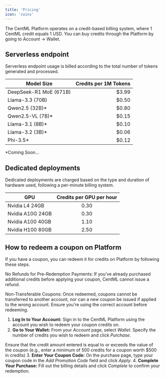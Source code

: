 ```yaml
---
title: 'Pricing'
icon: 'coins'
---
```


The CentML Platform operates on a credit-based billing system, where 1 CentML credit equals 1 USD. You can buy credits through the Platform by going to Account -> Wallet.

## Serverless endpoint
Serverless endpoint usage is billed according to the total number of tokens generated and processed.



| Model Size         | Credits per 1M Tokens |
|--------------------|---------------------:|
| DeepSeek-R1 MoE (671B) | $3.99           |
| Llama-3.3 (70B)    | $0.50               |
| Qwen2.5 (32B)*      | $0.80              | 
| Qwen2.5-VL (7B)*    | $0.15              | 
| Llama-3.1 (8B)*     | $0.10               | 
| Llama-3.2 (3B)*     | $0.06               |
| Phi-3.5*            | $0.12               |     

*Coming Soon...

## Dedicated deployments
Dedicated deployments are charged based on the type and duration of hardware used, following a per-minute billing system.

|GPU| Credits per GPU per hour |
|--|  :-----:  |
| Nvidia L4 24GB | 0.30 |
| Nvidia A10G 24GB | 0.30 |
| Nvidia A100 40GB | 1.10 |
| Nvidia H100 80GB | 2.50 |


## How to redeem a coupon on Platform

If you have a coupon, you can redeem it for credits on Platform by following these steps.

<Note>
No Refunds for Pre-Redemption Payments: If you've already purchased additional credits before applying your coupon, CentML cannot issue a refund.

Non-Transferable Coupons: Once redeemed, coupons cannot be transferred to another account, nor can a new coupon be issued if applied to the wrong account. Ensure you're using the correct account before redeeming.
</Note>

1. <b>Log In to Your Account:</b> Sign in to the CentML Platform using the account you wish to redeem your coupon credits on.
2. <b>Go to Your Wallet:</b> From your <i>Account</i> page, select <i>Wallet</i>. Specify the number of credits you wish to redeem and click <i>Purchase</i>.
<Tip>
Ensure that the credit amount entered is equal to or exceeds the value of the coupon (e.g., enter a minimum of 500 credits for a coupon worth $500 in credits)
</Tip>
3. <b>Enter Your Coupon Code:</b> On the purchase page, type your coupon code in the <i>Add Promotion Code</i> field and click <i>Apply</i>.
4. <b>Complete Your Purchase:</b> Fill out the billing details and click <i>Complete</i> to confirm your redemption.
